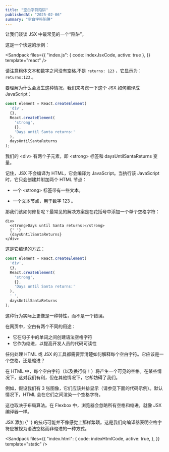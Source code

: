 ```yaml
---
title: "空白字符陷阱"
publishedAt: "2025-02-06"
summary: "空白字符陷阱"
---
```




让我们谈谈 JSX 中最常见的一个“陷阱”。

这是一个快速的示例：

<Sandpack
  files={{
    "index.js": { code: indexJsxCode, active: true },
  }}
  template="react"
/>

请注意粗体文本和数字之间没有空格.不是 `returns: 123` ，它显示为： `returns:123` 。

要理解为什么会发生这种情况，我们来考虑一下这个 JSX 如何编译成 JavaScript：

```JavaScript
const element = React.createElement(
  'div',
  {},
  React.createElement(
    'strong',
    {},
    'Days until Santa returns:'
  ),
  daysUntilSantaReturns
);
```

我们的 \<div\> 有两个子元素，即 \<strong\> 标签和 daysUntilSantaReturns 变量。

记住，JSX 不会编译为 HTML，它会编译为 JavaScript。当执行该 JavaScript 时，它只会创建并附加两个 HTML 节点：

- 一个 \<strong\> 标签带有一些文本。

- 一个文本节点，用于数字 123 。

那我们该如何修复呢？最常见的解决方案是在花括号中添加一个单个空格字符：

```JSX
div>
  <strong>Days until Santa returns:</strong>
  {' '}
  {daysUntilSantaReturns}
</div>
```

这是它编译的方式：

```JavaScript
const element = React.createElement(
  'div',
  {},
  React.createElement(
    'strong',
    {},
    'Days until Santa returns:'
  ),
  ' ',
  daysUntilSantaReturns
);
```

这种行为实际上更像是一种特性，而不是一个错误。

在网页中，空白有两个不同的用途：

- 它在句子中的单词之间创建语法空格字符
- 它作为缩进，以提高开发人员的代码可读性

任何处理 HTML 或 JSX 的工具都需要弄清楚如何解释每个空白字符。它应该是一个空格，还是缩进？

在 HTML 中，每个空白字符（以及换行符！）将产生一个可见的空格。在某些情况下，这对我们有利，但在其他情况下，它却妨碍了我们。

例如，假设我们有 3 张图像，它们应该并排显示（请参见下面的代码示例）。默认情况下，HTML 会在它们之间渲染一个空格字符。

这也取决于布局算法。在 Flexbox 中，浏览器会忽略所有空格和缩进，就像 JSX 编译器一样。

JSX 添加 \{' '\} 的技巧可能并不像感觉上那样繁琐。这是我们向编译器表明空格字符应被视为语法空格而非缩进的一种方式。

<Sandpack
  files={{
    "index.html": {
      code: indexHtmlCode,
      active: true,
    },
  }}
  template="static"
/>
